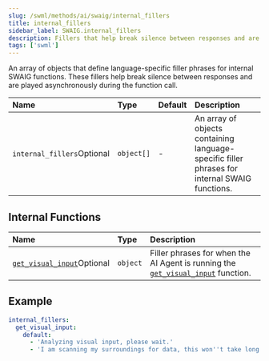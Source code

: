 ```yaml
---
slug: /swml/methods/ai/swaig/internal_fillers
title: internal_fillers
sidebar_label: SWAIG.internal_fillers
description: Fillers that help break silence between responses and are played asynchronously during the function call.
tags: ['swml']
---
```


An array of objects that define language-specific filler phrases for internal SWAIG functions. These fillers help break silence between responses and are played asynchronously during the function call.

| Name                                                                | Type       | Default | Description                                                                                                                                                                |
|:--------------------------------------------------------------------|:-----------|:---------|:---------------------------------------------------------------------------------------------------------------------------------------------------------------------------|
| `internal_fillers`<span className="optional-arg">Optional</span>    | `object[]` | -       | An array of objects containing language-specific filler phrases for internal SWAIG functions. |


## **Internal Functions**

| Name                                                                                             | Type       | Description                                                                                                                                                                |
| :----------------------------------------------------------------------------------------------- | :--------- | :------------------------------------------------------------------------------------------------------------------------------------------------------------------------- |
| [`get_visual_input`]<span className="optional-arg">Optional</span>      | `object`   | Filler phrases for when the AI Agent is running the [`get_visual_input`] function. |


## Example

```yaml andJSON
internal_fillers:
  get_visual_input:
    default:
      - 'Analyzing visual input, please wait.'
      - 'I am scanning my surroundings for data, this won''t take long.'
```

[`get_visual_input`]: /swml/methods/ai/swaig/internal_fillers/get_visual_input